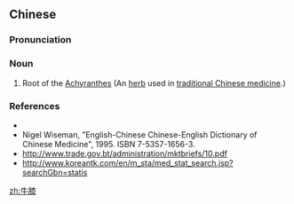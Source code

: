 ==Chinese==
{{zh-forms}}

===Pronunciation===
{{zh-pron
|m=niúxī
|mn=giû-chhek
|cat=n
}}

===Noun===
{{zh-noun}}

# Root of the [[w:Achyranthes|Achyranthes]] (An [[herb]] used in [[traditional Chinese medicine]].)

===References===
* {{pedialite|牛膝|lang=zh}}
* Nigel Wiseman, "English-Chinese Chinese-English Dictionary of Chinese Medicine", 1995. ISBN 7-5357-1656-3.
* http://www.trade.gov.bt/administration/mktbriefs/10.pdf
* http://www.koreantk.com/en/m_sta/med_stat_search.jsp?searchGbn=statis

[[zh:牛膝]]